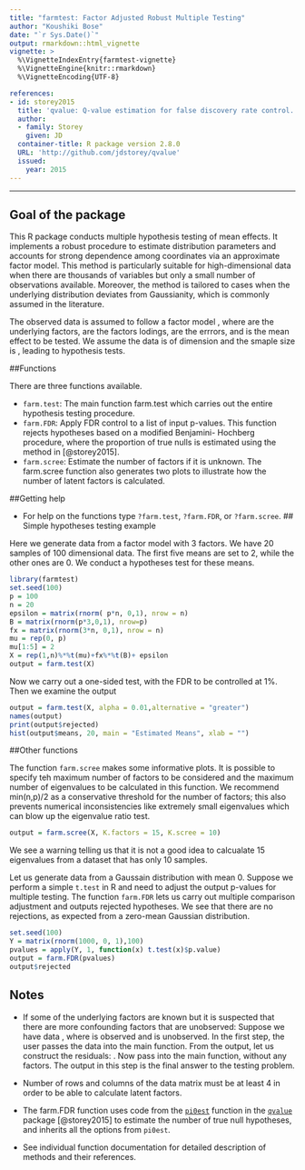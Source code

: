```yaml
---
title: "farmtest: Factor Adjusted Robust Multiple Testing"
author: "Koushiki Bose"
date: "`r Sys.Date()`"
output: rmarkdown::html_vignette
vignette: >
  %\VignetteIndexEntry{farmtest-vignette}
  %\VignetteEngine{knitr::rmarkdown}
  %\VignetteEncoding{UTF-8}

references:
- id: storey2015
  title: 'qvalue: Q-value estimation for false discovery rate control.' 
  author:
  - family: Storey
    given: JD
  container-title: R package version 2.8.0
  URL: 'http://github.com/jdstorey/qvalue'
  issued:
    year: 2015
---
```


---
## Goal of the package
This R package conducts multiple hypothesis testing of mean effects. It implements a robust procedure to estimate distribution parameters and accounts for strong dependence among coordinates via an approximate factor model. This method is particularly suitable for high-dimensional data when there are thousands of variables but only a small number of observations available. Moreover, the method is tailored to cases when the underlying distribution deviates from Gaussianity, which is commonly assumed in the literature. 

The observed data \eqn{X} is assumed to follow a factor model \eqn{X = \mu + Bf + u}, where \eqn{f} are the underlying factors, \eqn{B} are the factors lodings, \eqn{u} are the errrors, and \eqn{\mu} is the mean effect to be tested. We assume the data is of dimension \eqn{p} and the smaple size is \eqn{n}, leading to \eqn{p} hypothesis tests. 


##Functions

There are three functions available. 

* `farm.test`: The main function farm.test which carries out the entire hypothesis testing procedure. 
* `farm.FDR`: Apply FDR control to a list of input p-values. This function rejects hypotheses based on a modified Benjamini- Hochberg procedure, where the proportion of true nulls is estimated using the method in [@storey2015].
* `farm.scree`: Estimate the number of factors if it is unknown. The farm.scree function also generates two plots to illustrate how the number of latent factors is calculated. 

##Getting help

* For help on the functions type `?farm.test`, `?farm.FDR`, or `?farm.scree`. 
## Simple hypotheses testing example 

Here we generate data from a factor model with 3 factors. We have 20 samples of 100 dimensional data. The first five means are set to 2, while the other ones are 0. We conduct a hypotheses test for these means. 
```r
library(farmtest)
set.seed(100)
p = 100
n = 20
epsilon = matrix(rnorm( p*n, 0,1), nrow = n)
B = matrix(rnorm(p*3,0,1), nrow=p)
fx = matrix(rnorm(3*n, 0,1), nrow = n)
mu = rep(0, p)
mu[1:5] = 2
X = rep(1,n)%*%t(mu)+fx%*%t(B)+ epsilon
output = farm.test(X)
```
Now we carry out a one-sided test, with the FDR to be controlled at 1%. Then we examine the output
```r
output = farm.test(X, alpha = 0.01,alternative = "greater")
names(output)
print(output$rejected)
hist(output$means, 20, main = "Estimated Means", xlab = "")
```

##Other functions

The function ``farm.scree`` makes some informative plots. It is possible to specify teh maximum number of factors to be considered and the maximum number of eigenvalues to be calculated in this function. We recommend min(n,p)/2 as a conservative threshold for the number of factors; this also prevents numerical inconsistencies like extremely small eigenvalues which can blow up the eigenvalue ratio test. 
```r
output = farm.scree(X, K.factors = 15, K.scree = 10)
```

We see a warning telling us that it is not a good idea to calcualate 15 eigenvalues from a dataset that has only 10 samples. 

Let us generate data from a Gaussain distribution with mean 0. Suppose we perform a simple `t.test` in R and need to adjust the output p-values for multiple testing. The function `farm.FDR` lets us carry out multiple comparison adjustment and outputs rejected hypotheses. We see that there are no rejections, as expected from a zero-mean Gaussian distribution.

```r
set.seed(100)
Y = matrix(rnorm(1000, 0, 1),100)
pvalues = apply(Y, 1, function(x) t.test(x)$p.value)
output = farm.FDR(pvalues)
output$rejected
```


## Notes 

* If some of the underlying factors are known but it is suspected that there are more confounding factors that are unobserved: Suppose we have data \eqn{X = \mu + Bf + Cg + u}, where \eqn{f} is observed and \eqn{g} is unobserved. In the first step, the user passes the data \eqn{{X,f}} into the main function. From the output, let us construct the residuals: \eqn{Xres = X - Bf}. Now pass \code{Xres} into the main function, without any factors. The output in this step is the final answer to the testing problem.

* Number of rows and columns of the data matrix must be at least 4 in order to be able to calculate latent factors.

* The farm.FDR function uses code from the  [`pi0est`](https://www.rdocumentation.org/packages/qvalue/versions/2.4.2/topics/pi0est) function in the [`qvalue`](http://bioconductor.org/packages/release/bioc/html/qvalue.html)
 package [@storey2015] to estimate the number of true null hypotheses, and inherits all the options from `pi0est`. 
 
* See individual function documentation for detailed description of methods and their references. 


